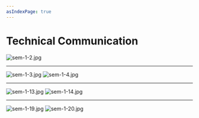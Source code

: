 ```yaml
---
asIndexPage: true
---
```


# Technical Communication

![sem-1-2.jpg](./sem-1-2.jpg)

---

![sem-1-3.jpg](./sem-1-3.jpg)
![sem-1-4.jpg](./sem-1-4.jpg)

---

![sem-1-13.jpg](./sem-1-13.jpg)
![sem-1-14.jpg](./sem-1-14.jpg)

---

![sem-1-19.jpg](./sem-1-19.jpg)
![sem-1-20.jpg](./sem-1-20.jpg)
